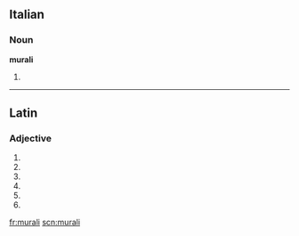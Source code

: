 ==Italian==

===Noun===
'''murali''' {{f}}

# {{plural of|murale|lang=it}}

----

==Latin==

===Adjective===
{{la-adj-form|mūrālī}}

# {{inflection of|muralis|mūrālis|dat|m|s|lang=la}}
# {{inflection of|muralis|mūrālis|dat|f|s|lang=la}}
# {{inflection of|muralis|mūrālis|dat|n|s|lang=la}}
# {{inflection of|muralis|mūrālis|abl|m|s|lang=la}}
# {{inflection of|muralis|mūrālis|abl|n|s|lang=la}}
# {{inflection of|muralis|mūrālis|abl|f|s|lang=la}}

[[fr:murali]]
[[scn:murali]]